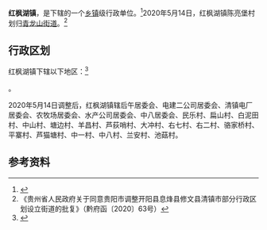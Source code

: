 {{中国乡级行政区|52/01/81/100/000
| 政府驻地 = 民乐村
}}

'''红枫湖镇'''，是{{PRC admin/fullname|52/01/81/100/000|3}}下辖的一个[[乡镇|乡镇]]级行政单位。<ref>{{PRC admin/ref sgc|{{PRC admin/parent|52/01/81/100/000}}}}</ref>2020年5月14日，红枫湖镇陈亮堡村划归[[青龙山街道|青龙山街道]]。<ref>《贵州省人民政府关于同意贵阳市调整开阳县息烽县修文县清镇市部分行政区划设立街道的批复》（黔府函〔2020〕63号）</ref>

== 行政区划 ==

红枫湖镇下辖以下地区：<ref>{{PRC admin/ref sgc|52/01/81/100/000}}</ref>

{{PRC admin/children|52/01/81/100/000}}。

2020年5月14日调整后，红枫湖镇辖后午居委会、电建二公司居委会、清镇电厂居委会、农牧场居委会、水产公司居委会、中八居委会、民乐村、扁山村、白泥田村、中山村、塘边村、羊昌村、芦荻哨村、大冲村、右七村、右二村、骆家桥村、平寨村、芦猫塘村、中一村、中八村、兰安村、池菇村。

== 参考资料 ==

{{reflist}}
{{PRC admin/navcat|52/01/81/100/000}}